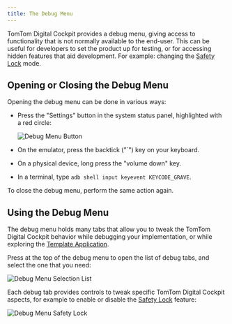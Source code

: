 ```yaml
---
title: The Debug Menu
---
```


TomTom Digital Cockpit provides a debug menu, giving access to functionality that is not normally available
to the end-user. This can be useful for developers to set the product up for testing, or for
accessing hidden features that aid development. For example: changing the
[Safety Lock](/tomtom-digital-cockpit/developers/development/platform-features/safety-lock)
mode.

## Opening or Closing the Debug Menu

Opening the debug menu can be done in various ways:

- Press the "Settings" button in the system status panel, highlighted with a red circle:

    ![Debug Menu Button](images/debug_menu_button.png)

- On the emulator, press the backtick ("\`") key on your keyboard.
- On a physical device, long press the "volume down" key.
- In a terminal, type `adb shell input keyevent KEYCODE_GRAVE`.

To close the debug menu, perform the same action again.

## Using the Debug Menu

The debug menu holds many tabs that allow you to tweak the TomTom Digital Cockpit behavior while debugging
your implementation, or while exploring the
[Template Application](/tomtom-digital-cockpit/developers/platform-overview/example-apps).

Press at the top of the debug menu to open the list of debug tabs, and select the one that you
need:

![Debug Menu Selection List](images/debug_menu_selection_list.png)

Each debug tab provides controls to tweak specific TomTom Digital Cockpit aspects, for example to enable or
disable the
[Safety Lock](/tomtom-digital-cockpit/developers/development/platform-features/safety-lock)
feature:

![Debug Menu Safety Lock](images/debug_menu_safety_lock.png)
